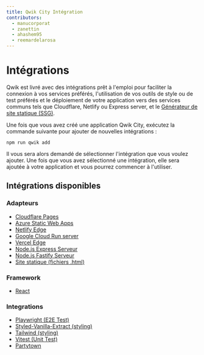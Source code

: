 ```yaml
---
title: Qwik City Intégration
contributors:
  - manucorporat
  - zanettin
  - ahashem95
  - reemardelarosa
---
```


# Intégrations

Qwik est livré avec des intégrations prêt à l'emploi pour faciliter la connexion à vos services préférés, l'utilisation de vos outils de style ou de test préférés et le déploiement de votre application vers des services communs tels que Cloudflare, Netlify ou Express server, et le [Générateur de site statique (SSG)](/qwikcity/guides/static-site-generation/index.mdx).

Une fois que vous avez créé une application Qwik City, exécutez la commande suivante pour ajouter de nouvelles intégrations :

```shell
npm run qwik add
```

Il vous sera alors demandé de sélectionner l'intégration que vous voulez ajouter. Une fois que vous avez sélectionné une intégration, elle sera ajoutée à votre application et vous pourrez commencer à l'utiliser.

## Intégrations disponibles

### Adapteurs

- [Cloudflare Pages](/deployments/cloudflare-pages/index.mdx)
- [Azure Static Web Apps](/deployments/azure-swa/index.mdx)
- [Netlify Edge](/deployments/netlify-edge/index.mdx)
- [Google Cloud Run server](/deployments/gcp-cloud-run/index.mdx)
- [Vercel Edge](/deployments/vercel-edge/index.mdx)
- [Node.js Express Serveur](/deployments/node/index.mdx)
- [Node.js Fastify Serveur](/deployments/node/index.mdx)
- [Site statique (fichiers .html)](/docs/(qwikcity)/guides/static-site-generation/index.mdx)

### Framework

- [React](/integrations/react/index.mdx)

### Integrations

- [Playwright (E2E Test)](/integrations/playwright/index.mdx)
- [Styled-Vanilla-Extract (styling)](/integrations/styled-vanilla-extract/index.mdx)
- [Tailwind (styling)](/integrations/tailwind/index.mdx)
- [Vitest (Unit Test)](/integrations/vitest/index.mdx)
- [Partytown](/integrations/partytown/index.mdx)
